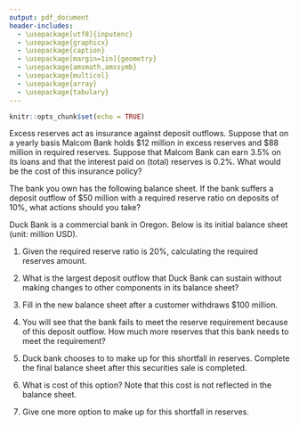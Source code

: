 ```yaml
---
output: pdf_document
header-includes: 
  - \usepackage[utf8]{inputenc}
  - \usepackage{graphicx}
  - \usepackage{caption}
  - \usepackage[margin=1in]{geometry}
  - \usepackage{amsmath,amssymb}
  - \usepackage{multicol}
  - \usepackage{array}
  - \usepackage{tabulary}
---
```


```r
knitr::opts_chunk$set(echo = TRUE)
```

\newcommand{\class}{EC370}
\newcommand{\term}{Xiang LI (GE)}
\newcommand{\examnum}{Chapter 9 - Practice - PART II}

\noindent
\begin{tabular*}{\textwidth}{l @{\extracolsep{\fill}} r @{\extracolsep{6pt}} l}
\textbf{\class} & \textbf{Name: } & \makebox[2in]{\hrulefill}\\
\textbf{\term} &&\\
\textbf{\examnum} & \textbf{UO ID: } & \makebox[2in]{\hrulefill}\\
\end{tabular*}
\rule[2ex]{\textwidth}{2pt}



\vspace{.3in}
\textbf{QUESTION 1} 

Excess reserves act as insurance against deposit outflows. Suppose that on a yearly basis Malcom Bank holds \$12 million in excess reserves and \$88 million in required reserves. Suppose that Malcom Bank can earn 3.5\% on its loans and that the interest paid on (total) reserves is 0.2\%. What would be the cost of this insurance policy?

\vspace{1in}


\textbf{QUESTION 2} 

The bank you own has the following balance sheet. If the bank suffers a deposit outflow of \$50 million with a required reserve ratio on deposits of 10\%, what actions should you take?

\begin{center}
 \begin{tabular}{||c  | c||} 
 \hline
Assets & Liabilities+Capital \\ 
\hline\hline
Reserves:  \$75  & Deposits: \$500 \\ 
\hline
Securities:  \$0 &  Borrowings:  \$0 \\
 \hline
 Loans: \$525 & Capital: \$100  \\
 \hline
\end{tabular}
\end{center} 

\vspace{1in}


\textbf{QUESTION 3} 

Duck Bank is a commercial bank in Oregon. Below is its initial balance sheet (unit:  million USD). 

\begin{center}
 \begin{tabular}{||c  | c||} 
 \hline
Assets & Liabilities+Capital \\ 
\hline\hline
Reserves:  \$124  & Deposits: \$300 \\ 
\hline
Securities:  \$176 &  Borrowings:  \$200 \\
 \hline
 Loans: \$300 & Capital: \$100  \\
 \hline
\end{tabular}
\end{center} 

(1) Given the required reserve ratio is 20\%, calculating the required reserves amount. 

\vspace{1in}

(2) What is the largest deposit outflow that Duck Bank can sustain without making changes to other components in its balance sheet?

\vspace{1in}

(3) Fill in the new balance sheet after a customer withdraws \$100 million. 

\begin{center}
 \begin{tabular}{|p{4cm}|p{4cm}|} 
 \hline
Assets & Liabilities+Capital \\ 
\hline\hline
Reserves:   & Deposits: \\ 
\hline
Securities:  &  Borrowings:   \\
 \hline
 Loans:  & Capital:   \\
 \hline
\end{tabular}
\end{center} 


(4) You will see that the bank fails to meet the reserve requirement because of this deposit outflow. How much more reserves that this bank needs to meet the requirement?

\vspace{1in}

(5) Duck bank chooses to \textbf{selling securities} to make up for this shortfall in reserves. Complete the final balance sheet after this securities sale is completed. 

\begin{center}
 \begin{tabular}{|p{4cm}|p{4cm}|} 
 \hline
Assets & Liabilities+Capital \\ 
\hline\hline
Reserves:    & Deposits:  \\ 
\hline
Securities:  &  Borrowings:   \\
 \hline
 Loans: & Capital:  \\
 \hline
\end{tabular}
\end{center} 


(6) What is cost of this option? Note that this cost is not reflected in the balance sheet. 

\vspace{1in}

(7) Give one more option to make up for this shortfall in reserves.






